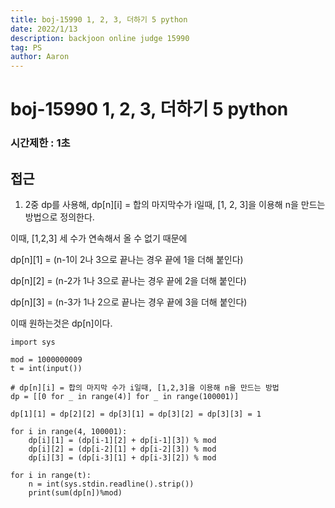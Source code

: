 ```yaml
---
title: boj-15990 1, 2, 3, 더하기 5 python
date: 2022/1/13
description: backjoon online judge 15990
tag: PS
author: Aaron
---
```


# boj-15990 1, 2, 3, 더하기 5 python

### 시간제한 : 1초

## 접근
1. 2중 dp를 사용해, dp[n][i] = 합의 마지막수가 i일때, [1, 2, 3]을 이용해 n을 만드는 방법으로 정의한다.

이때, [1,2,3] 세 수가 연속해서 올 수 없기 때문에

dp[n][1] = (n-1이 2나 3으로 끝나는 경우 끝에 1을 더해 붙인다)

dp[n][2] = (n-2가 1나 3으로 끝나는 경우 끝에 2을 더해 붙인다)

dp[n][3] = (n-3가 1나 2으로 끝나는 경우 끝에 3을 더해 붙인다)

이때 원하는것은 dp[n]이다.

```
import sys

mod = 1000000009
t = int(input())

# dp[n][i] = 합의 마지막 수가 i일때, [1,2,3]을 이용해 n을 만드는 방법
dp = [[0 for _ in range(4)] for _ in range(100001)]

dp[1][1] = dp[2][2] = dp[3][1] = dp[3][2] = dp[3][3] = 1

for i in range(4, 100001):
    dp[i][1] = (dp[i-1][2] + dp[i-1][3]) % mod
    dp[i][2] = (dp[i-2][1] + dp[i-2][3]) % mod
    dp[i][3] = (dp[i-3][1] + dp[i-3][2]) % mod

for i in range(t):
    n = int(sys.stdin.readline().strip())
    print(sum(dp[n])%mod)
```
